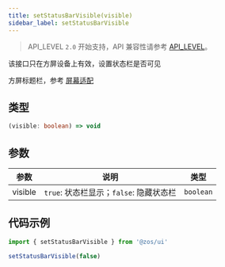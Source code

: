 ```yaml
---
title: setStatusBarVisible(visible)
sidebar_label: setStatusBarVisible
---
```


> API_LEVEL `2.0` 开始支持，API 兼容性请参考 [API_LEVEL](../../../../guides/framework/device/compatibility.md)。

该接口只在方屏设备上有效，设置状态栏是否可见

方屏标题栏，参考 [屏幕适配](../../../../guides/best-practice/multi-screen-adaption.mdx)

## 类型

```ts
(visible: boolean) => void
```

## 参数

| 参数    | 说明                                    | 类型      |
| ------- | --------------------------------------- | --------- |
| visible | `true`: 状态栏显示；`false`: 隐藏状态栏 | `boolean` |

## 代码示例

```js
import { setStatusBarVisible } from '@zos/ui'

setStatusBarVisible(false)
```
